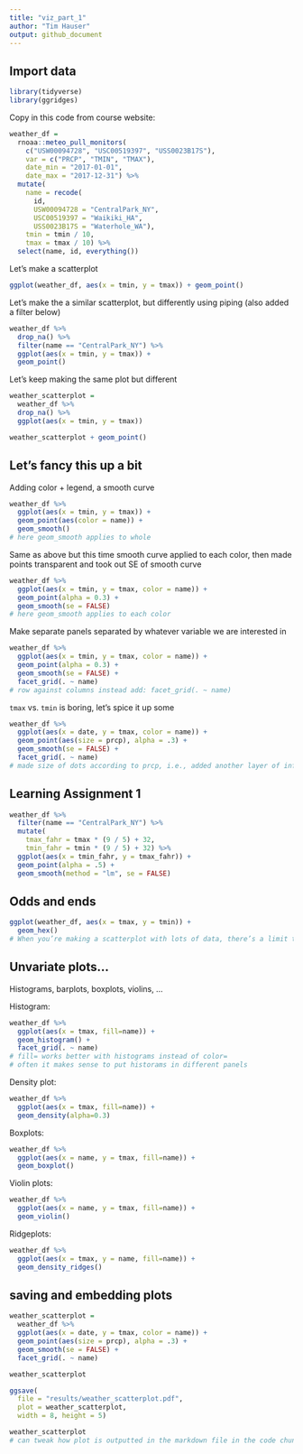 ```yaml
---
title: "viz_part_1"
author: "Tim Hauser"
output: github_document
---
```


## Import data

```r
library(tidyverse)
library(ggridges)
```

Copy in this code from course website:

```r
weather_df = 
  rnoaa::meteo_pull_monitors(
    c("USW00094728", "USC00519397", "USS0023B17S"),
    var = c("PRCP", "TMIN", "TMAX"), 
    date_min = "2017-01-01",
    date_max = "2017-12-31") %>%
  mutate(
    name = recode(
      id, 
      USW00094728 = "CentralPark_NY", 
      USC00519397 = "Waikiki_HA",
      USS0023B17S = "Waterhole_WA"),
    tmin = tmin / 10,
    tmax = tmax / 10) %>%
  select(name, id, everything())
```

Let's make a scatterplot

```r
ggplot(weather_df, aes(x = tmin, y = tmax)) + geom_point()
```

Let's make the a similar  scatterplot, but differently using piping (also added a filter below)

```r
weather_df %>%
  drop_na() %>% 
  filter(name == "CentralPark_NY") %>% 
  ggplot(aes(x = tmin, y = tmax)) + 
  geom_point()
```

Let's keep making the same plot but different

```r
weather_scatterplot =
  weather_df %>% 
  drop_na() %>% 
  ggplot(aes(x = tmin, y = tmax))

weather_scatterplot + geom_point()
```

## Let's fancy this up a bit

Adding color + legend, a smooth curve

```r
weather_df %>% 
  ggplot(aes(x = tmin, y = tmax)) + 
  geom_point(aes(color = name)) +
  geom_smooth()
# here geom_smooth applies to whole
```

Same as above but this time smooth curve applied to each color, then made points transparent and took out SE of smooth curve

```r
weather_df %>% 
  ggplot(aes(x = tmin, y = tmax, color = name)) + 
  geom_point(alpha = 0.3) +
  geom_smooth(se = FALSE)
# here geom_smooth applies to each color
```

Make separate panels separated by whatever variable we are interested in

```r
weather_df %>% 
  ggplot(aes(x = tmin, y = tmax, color = name)) + 
  geom_point(alpha = 0.3) +
  geom_smooth(se = FALSE) +
  facet_grid(. ~ name)
# row against columns instead add: facet_grid(. ~ name)
```

`tmax` vs. `tmin` is boring, let's spice it up some

```r
weather_df %>% 
  ggplot(aes(x = date, y = tmax, color = name)) + 
  geom_point(aes(size = prcp), alpha = .3) +
  geom_smooth(se = FALSE) + 
  facet_grid(. ~ name)
# made size of dots according to prcp, i.e., added another layer of information
```

## Learning Assignment 1

```r
weather_df %>% 
  filter(name == "CentralPark_NY") %>% 
  mutate(
    tmax_fahr = tmax * (9 / 5) + 32,
    tmin_fahr = tmin * (9 / 5) + 32) %>% 
  ggplot(aes(x = tmin_fahr, y = tmax_fahr)) +
  geom_point(alpha = .5) + 
  geom_smooth(method = "lm", se = FALSE)
```

## Odds and ends

```r
ggplot(weather_df, aes(x = tmax, y = tmin)) + 
  geom_hex()
# When you’re making a scatterplot with lots of data, there’s a limit to how much you can avoid overplotting using alpha levels and transparency. In these cases geom_hex(), geom_bin2d(), or geom_density2d() can be handy
```


## Unvariate plots...

Histograms, barplots, boxplots, violins, ...

Histogram:

```r
weather_df %>% 
  ggplot(aes(x = tmax, fill=name)) + 
  geom_histogram() +
  facet_grid(. ~ name)
# fill= works better with histograms instead of color=
# often it makes sense to put historams in different panels
```

Density plot:

```r
weather_df %>% 
  ggplot(aes(x = tmax, fill=name)) + 
  geom_density(alpha=0.3)
```

Boxplots:

```r
weather_df %>% 
  ggplot(aes(x = name, y = tmax, fill=name)) + 
  geom_boxplot()
```

Violin plots:

```r
weather_df %>% 
  ggplot(aes(x = name, y = tmax, fill=name)) + 
  geom_violin()
```

Ridgeplots:

```r
weather_df %>% 
  ggplot(aes(x = tmax, y = name, fill=name)) + 
  geom_density_ridges()
```

## saving and embedding plots

```r
weather_scatterplot =
  weather_df %>% 
  ggplot(aes(x = date, y = tmax, color = name)) +
  geom_point(aes(size = prcp), alpha = .3) + 
  geom_smooth(se = FALSE) +
  facet_grid(. ~ name)

weather_scatterplot

ggsave(
  file = "results/weather_scatterplot.pdf", 
  plot = weather_scatterplot,
  width = 8, height = 5)
```

```r
weather_scatterplot
# can tweak how plot is outputted in the markdown file in the code chunk
```


